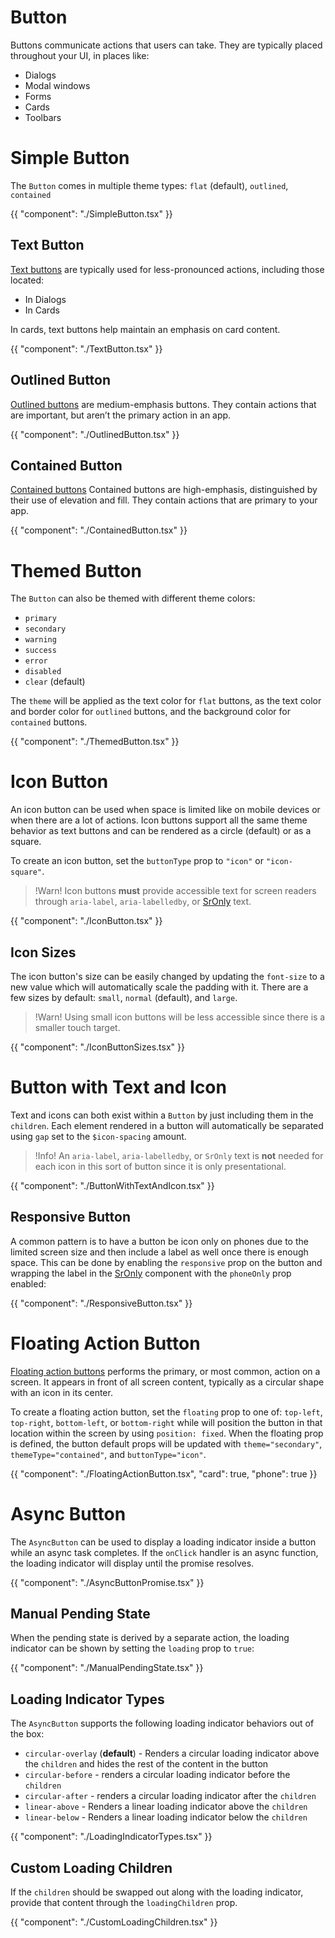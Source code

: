 # Button

Buttons communicate actions that users can take. They are typically placed throughout your UI, in places like:

- Dialogs
- Modal windows
- Forms
- Cards
- Toolbars

# Simple Button

The `Button` comes in multiple theme types: `flat` (default), `outlined`, `contained`

{{ "component": "./SimpleButton.tsx" }}

## Text Button

[Text buttons](https://m2.material.io/components/buttons#text-button) are typically used for less-pronounced actions, including those located:

- In Dialogs
- In Cards

In cards, text buttons help maintain an emphasis on card content.

{{ "component": "./TextButton.tsx" }}

## Outlined Button

[Outlined buttons](https://m2.material.io/components/buttons#outlined-button) are medium-emphasis buttons. They contain actions that are important, but aren’t the primary action in an app.

{{ "component": "./OutlinedButton.tsx" }}

## Contained Button

[Contained buttons](https://m2.material.io/components/buttons#contained-button) Contained buttons are high-emphasis, distinguished by their use of elevation and fill. They contain actions that are primary to your app.

{{ "component": "./ContainedButton.tsx" }}

# Themed Button

The `Button` can also be themed with different theme colors:

- `primary`
- `secondary`
- `warning`
- `success`
- `error`
- `disabled`
- `clear` (default)

The `theme` will be applied as the text color for `flat` buttons, as the text color and border color
for `outlined` buttons, and the background color for `contained` buttons.

{{ "component": "./ThemedButton.tsx" }}

# Icon Button

An icon button can be used when space is limited like on mobile devices or when
there are a lot of actions. Icon buttons support all the same theme behavior as
text buttons and can be rendered as a circle (default) or as a square.

To create an icon button, set the `buttonType` prop to `"icon"` or `"icon-square"`.

> !Warn! Icon buttons **must** provide accessible text for screen readers through `aria-label`, `aria-labelledby`, or [SrOnly](/components/sr-only) text.

{{ "component": "./IconButton.tsx" }}

## Icon Sizes

The icon button's size can be easily changed by updating the `font-size` to a
new value which will automatically scale the padding with it. There are a few
sizes by default: `small`, `normal` (default), and `large`.

> !Warn! Using small icon buttons will be less accessible since there is a
> smaller touch target.

{{ "component": "./IconButtonSizes.tsx" }}

# Button with Text and Icon

Text and icons can both exist within a `Button` by just including them in the `children`. Each element
rendered in a button will automatically be separated using `gap` set to the `$icon-spacing` amount.

> !Info! An `aria-label`, `aria-labelledby`, or `SrOnly` text is **not** needed for each icon in this sort of button since it is only presentational.

{{ "component": "./ButtonWithTextAndIcon.tsx" }}

## Responsive Button

A common pattern is to have a button be icon only on phones due to the limited screen size
and then include a label as well once there is enough space. This can be done by enabling
the `responsive` prop on the button and wrapping the label in the [SrOnly](/components/sr-only)
component with the `phoneOnly` prop enabled:

{{ "component": "./ResponsiveButton.tsx" }}

# Floating Action Button

[Floating action buttons](https://m2.material.io/components/buttons-floating-action-button#usage)
performs the primary, or most common, action on a screen. It appears in front
of all screen content, typically as a circular shape with an icon in its
center.

To create a floating action button, set the `floating` prop to one of:
`top-left`, `top-right`, `bottom-left`, or `bottom-right` while will position
the button in that location within the screen by using `position: fixed`. When
the floating prop is defined, the button default props will be updated with
`theme="secondary"`, `themeType="contained"`, and `buttonType="icon"`.

{{ "component": "./FloatingActionButton.tsx", "card": true, "phone": true }}

# Async Button

The `AsyncButton` can be used to display a loading indicator inside a button
while an async task completes. If the `onClick` handler is an async function,
the loading indicator will display until the promise resolves.

{{ "component": "./AsyncButtonPromise.tsx" }}

## Manual Pending State

When the pending state is derived by a separate action, the loading indicator
can be shown by setting the `loading` prop to `true`:

{{ "component": "./ManualPendingState.tsx" }}

## Loading Indicator Types

The `AsyncButton` supports the following loading indicator behaviors out of the box:

- `circular-overlay` (**default**) - Renders a circular loading indicator above the
  `children` and hides the rest of the content in the button
- `circular-before` - renders a circular loading indicator before the `children`
- `circular-after` - renders a circular loading indicator after the `children`
- `linear-above` - Renders a linear loading indicator above the `children`
- `linear-below` - Renders a linear loading indicator below the `children`

{{ "component": "./LoadingIndicatorTypes.tsx" }}

## Custom Loading Children

If the `children` should be swapped out along with the loading indicator,
provide that content through the `loadingChildren` prop.

{{ "component": "./CustomLoadingChildren.tsx" }}
